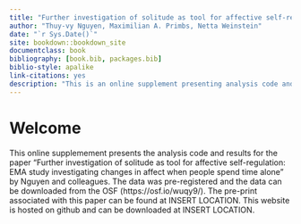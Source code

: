 ```yaml
--- 
title: "Further investigation of solitude as tool for affective self-regulation: EMA study investigating changes in affect when people spend time alone"
author: "Thuy-vy Nguyen, Maximilian A. Primbs, Netta Weinstein"
date: "`r Sys.Date()`"
site: bookdown::bookdown_site
documentclass: book
bibliography: [book.bib, packages.bib]
biblio-style: apalike
link-citations: yes
description: "This is an online supplement presenting analysis code and results for the same-titled paper by Ngyuen and colleagues."
---
```


# Welcome

This online supplemement presents the analysis code and results for the paper "Further investigation of solitude as tool for affective self-regulation: EMA study investigating changes in affect when people spend time alone" by Nguyen and colleagues. The data was pre-registered and the data can be downloaded from the OSF (https://osf.io/wuqy9/). The pre-print associated with this paper can be found at INSERT LOCATION. This website is hosted on github and can be downloaded at INSERT LOCATION.